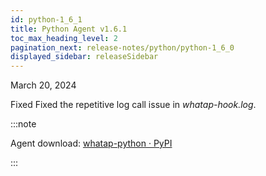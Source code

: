 ```yaml
---
id: python-1_6_1
title: Python Agent v1.6.1
toc_max_heading_level: 2
pagination_next: release-notes/python/python-1_6_0
displayed_sidebar: releaseSidebar
---
```


March 20, 2024

<Status>Fixed</Status> Fixed the repetitive log call issue in *whatap-hook.log*.

:::note

Agent download: [whatap-python · PyPI](https://pypi.org/project/whatap-python/1.6.1/)

:::
